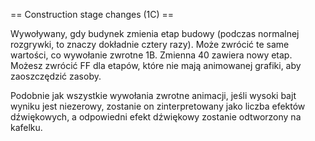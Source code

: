 <noinclude>{{pl/Development/NewGRF/inne strony|en=newgrf-specs.tt-wiki.net/wiki/Callback:_Construction_stage_changes|pl=pl/Development/NewGRF/NFO Specs/Callback/Construction stage changes}}
</noinclude>== Construction stage changes (1C) ==

Wywoływany, gdy budynek zmienia etap budowy (podczas normalnej rozgrywki, to znaczy dokładnie cztery razy). Może zwrócić te same wartości, co wywołanie zwrotne 1B. Zmienna 40 zawiera nowy etap. Możesz zwrócić FF dla etapów, które nie mają animowanej grafiki, aby zaoszczędzić zasoby.

Podobnie jak wszystkie wywołania zwrotne animacji, jeśli wysoki bajt wyniku jest niezerowy, zostanie on zinterpretowany jako liczba efektów dźwiękowych, a odpowiedni efekt dźwiękowy zostanie odtworzony na kafelku.
<!--[[Category:Callbacks]]-->